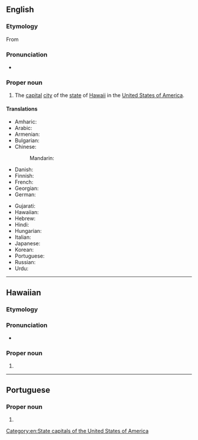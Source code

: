 ==English==

===Etymology===
From {{etyl|haw|en}} {{m|haw|Honolulu}}

===Pronunciation===
* {{a|UK}} {{IPA|/ˌhɒn.ə.ˈluː.luː/|lang=en}}

===Proper noun===
{{en-proper noun}}

# The [[capital]] [[city]] of the [[state]] of [[Hawaii]] in the [[United States of America]].

====Translations====
{{trans-top|the capital of Hawaii}}
* Amharic: {{t|am|ሆኖሉሉ|sc=Ethi}}
* Arabic: {{t|ar|هُونُولُولُو|m|tr=hunulūlū}}
* Armenian: {{t|hy|Հոնոլուլու|sc=Armn}}
* Bulgarian: {{t|bg|Хонолулу|m|tr=Honolúlu}}
* Chinese:
*: Mandarin: {{t+|cmn|檀香山|tr=Tánxiāngshān|sc=Hani}}
* Danish: {{t|da|Honolulu}}
* Finnish: {{t+|fi|Honolulu}}
* French: {{t+|fr|Honolulu}}
* Georgian: {{t|ka|ჰონოლულუ|sc=Geor}}
* German: {{t+|de|Honolulu}}
{{trans-mid}}
* Gujarati: {{t|gu|હોનોલૂલૂ|sc=Gujr}}
* Hawaiian: {{t|haw|Honolulu}}
* Hebrew: {{t|he|הונולולו|tr=honolulu}}
* Hindi: {{t|hi|होनोलूलू|tr=hōnōlūlū}}
* Hungarian: {{t+|hu|Honolulu}}
* Italian: {{t+|it|Honolulu|f}}
* Japanese: {{t|ja|ホノルル|tr=Honoruru}}
* Korean: {{t|ko|호놀룰루|tr=Honollullu}}
* Portuguese: {{t|pt|Honolulu|f}}
* Russian: {{t|ru|Гонолу́лу|m}}
* Urdu: {{t|ur|ہونولولو|tr=hōnōlūlū|sc=ur-Arab}}
{{trans-bottom}}

[[Category:en:State capitals of the United States of America]]

----

==Hawaiian==

===Etymology===
{{compound|hono|gloss1=bay|lulu|gloss2=shelter|lang=haw}}

===Pronunciation===
* {{haw-IPA}}

===Proper noun===
{{head|haw|proper noun}}

# {{place|haw|city/state capital|s/Hawaii|c/United States of America|t1=Honolulu}}

----

==Portuguese==

===Proper noun===
{{pt-proper noun|f}}

# {{place|pt|city/state capital|s/Hawaii|c/United States of America|t1=Honolulu}}